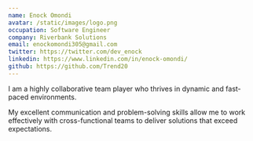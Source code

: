 ```yaml
---
name: Enock Omondi
avatar: /static/images/logo.png
occupation: Software Engineer
company: Riverbank Solutions
email: enockomondi305@gmail.com
twitter: https://twitter.com/dev_enock
linkedin: https://www.linkedin.com/in/enock-omondi/
github: https://github.com/Trend20
---
```


I am a highly collaborative team player who thrives in dynamic and fast-paced environments.

My excellent communication and problem-solving skills allow me to work effectively with cross-functional teams to deliver solutions that exceed expectations.
